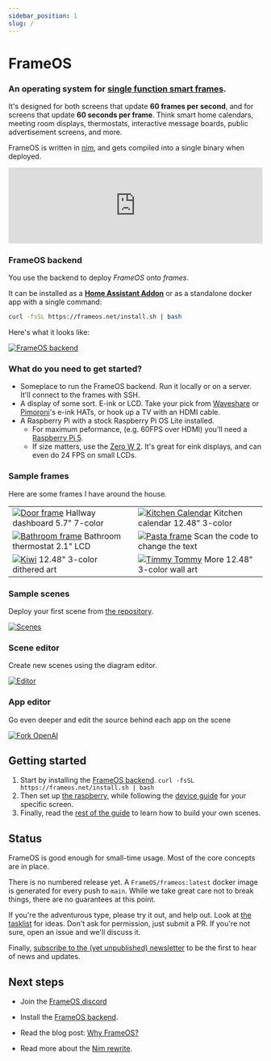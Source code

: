 ```yaml
---
sidebar_position: 1
slug: /
---
```


# FrameOS


### An operating system for <u>single function smart frames</u>. 

It's designed for both screens that update **60 frames per second**, and for screens that update **60 seconds per frame**.
Think smart home calendars, meeting room displays, thermostats, interactive message boards, public advertisement screens, and more. 

FrameOS is written in [nim](https://nim-lang.org/), and gets compiled into a single binary when deployed.

<iframe width="100%" style={{"aspect-ratio": "16 / 9"}} src="https://www.youtube.com/embed/hpfgWoF0-38" title="FrameOS NimConf 2024" frameborder="0" allow="accelerometer; autoplay; clipboard-write; encrypted-media; gyroscope; picture-in-picture; web-share" referrerpolicy="strict-origin-when-cross-origin" allowfullscreen></iframe>

### FrameOS backend

You use the backend to deploy _FrameOS_ onto _frames_.

It can be installed as a **[Home Assistant Addon](https://github.com/FrameOS/frameos-home-assistant-addon)** 
or as a standalone docker app with a single command:

```bash
curl -fsSL https://frameos.net/install.sh | bash
```

Here's what it looks like:

[![FrameOS backend](./guide/_img2/frameos-backend.gif)](./guide/_img2/frameos-backend.gif)

### What do you need to get started?

- Someplace to run the FrameOS backend. Run it locally or on a server. It'll connect to the frames with SSH.
- A display of some sort. E-ink or LCD. Take your pick from [Waveshare](https://www.waveshare.com/product/displays/e-paper/epaper-1.htm) or
[Pimoroni](https://shop.pimoroni.com/collections/displays)'s e-ink HATs, or hook up a TV with an HDMI cable.
- A Raspberry Pi with a stock Raspberry Pi OS Lite installed.
  - For maximum peformance, (e.g. 60FPS over HDMI) you'll need a [Raspberry Pi 5](https://www.raspberrypi.com/products/raspberry-pi-5/).
  - If size matters, use the [Zero W 2](https://www.raspberrypi.com/products/raspberry-pi-zero-2-w/). It's great for eink displays, and can even do 24 FPS on small LCDs.


### Sample frames

Here are some frames I have around the house.

|  |  |
|---|---|
| [![Door frame](./_img/ukseraam.jpg)](./_img/ukseraam.jpg) Hallway dashboard 5.7" 7-color |[![Kitchen Calendar](./_img/kitchen-calendar2.jpg)](./_img/kitchen-calendar2.jpg) Kitchen calendar 12.48" 3-color |
| [![Bathroom frame](./_img/frame-bathroom.jpg)](./_img/frame-bathroom.jpg) Bathroom thermostat 2.1" LCD | [![Pasta frame](./_img/phone-pasta-2.jpg)](./_img/phone-pasta-2.jpg) Scan the code to change the text |
| [![Kiwi](./_img/kiwi.jpg)](./_img/kiwi.jpg) 12.48" 3-color dithered art | [![Timmy Tommy](./_img/timmy-tommy.jpg)](./_img/timmy-tommy.jpg) More 12.48" 3-color wall art |

### Sample scenes

Deploy your first scene from [the repository](https://repo.frameos.net/).

[![Scenes](./_img/sample-scenes2.png)](./_img/sample-scenes2.png)

### Scene editor

Create new scenes using the diagram editor.

[![Editor](./_img/good-run.png)](./_img/good-run.png)

### App editor

Go even deeper and edit the source behind each app on the scene

[![Fork OpenAI](./_img/fork-openai.png)](./_img/fork-openai.png)

## Getting started

1. Start by installing the [FrameOS backend](/guide/backend). `curl -fsSL https://frameos.net/install.sh | bash`
2. Then set up [the raspberry](/guide/raspberry), while following the [device guide](/devices) for your specific screen.
3. Finally, read the [rest of the guide](/guide/first-deploy) to learn how to build your own scenes.

## Status

FrameOS is good enough for small-time usage. Most of the core concepts are in place.

There is no numbered release yet. A `FrameOS/frameos:latest` docker image is generated for every push to `main`. While we take great care not to break things, there are no guarantees at this point.

If you're the adventurous type, please try it out, and help out. Look at [the tasklist](https://github.com/FrameOS/frameos/issues/1) for ideas. Don't ask for permission, just submit a PR. If you're not sure, open an issue and we'll discuss it.

Finally, [subscribe to the (yet unpublished) newsletter](https://buttondown.com/frameos?tag=sandwich) to be the first to hear of news and updates.

[//]: # (<form)
[//]: # (  action="https://buttondown.email/api/emails/embed-subscribe/frameos")
[//]: # (  method="post")
[//]: # (  target="popupwindow")
[//]: # (  onsubmit="window.open&#40;'https://buttondown.email/frameos', 'popupwindow'&#41;")
[//]: # (  class="embeddable-buttondown-form")
[//]: # (>)
[//]: # (  <div><label for="bd-email">Finally, subscribe to the newsletter to be the first to hear of news and updates: </label>)
[//]: # (  <input type="email" name="email" id="bd-email" placeholder="you@email.com" />)
[//]: # (  <input type="submit" value="Subscribe" /></div>)
[//]: # (</form>)

## Next steps

- Join the [FrameOS discord](https://discord.gg/9dT9y7EzUw)

- Install the [FrameOS backend](/guide/backend).

- Read the blog post: [Why FrameOS?](/blog/why-frameos)

- Read more about the [Nim rewrite](/blog/nim-rewrite).
